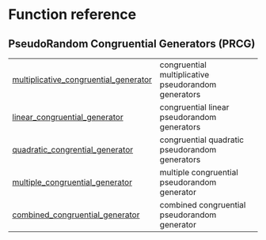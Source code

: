 # Function reference {.doc .doc-index}

## PseudoRandom Congruential Generators (PRCG)

| | |
| --- | --- |
| [multiplicative_congruential_generator](multiplicative_congruential_generator.qmd#generators.multiplicative_congruential_generator) | congruential multiplicative pseudorandom generators |
| [linear_congruential_generator](linear_congruential_generator.qmd#generators.linear_congruential_generator) | congruential linear pseudorandom generators |
| [quadratic_congrential_generator](quadratic_congrential_generator.qmd#generators.quadratic_congrential_generator) | congruential quadratic pseudorandom generators |
| [multiple_congruential_generator](multiple_congruential_generator.qmd#generators.multiple_congruential_generator) | multiple congruential pseudorandom generator |
| [combined_congruential_generator](combined_congruential_generator.qmd#generators.combined_congruential_generator) | combined congruential pseudorandom generator |